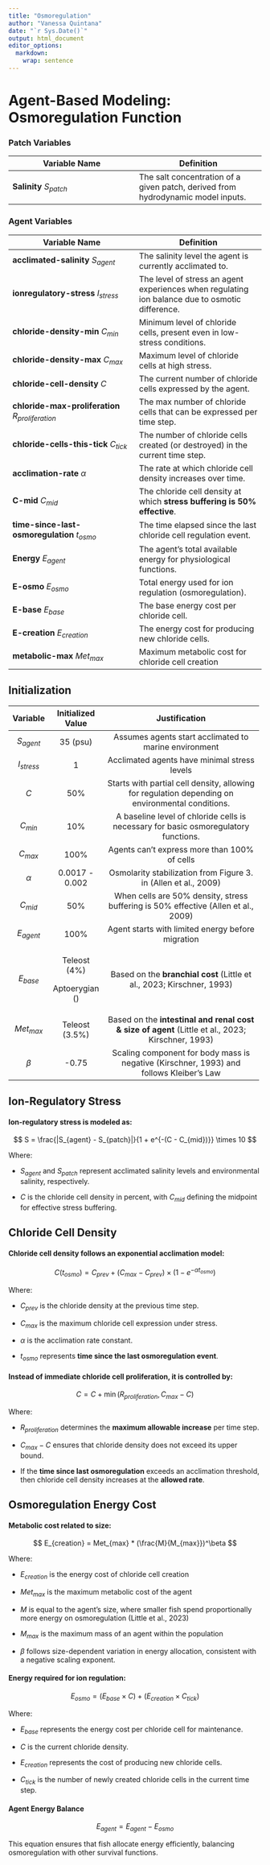 ```yaml
---
title: "Osmoregulation"
author: "Vanessa Quintana"
date: "`r Sys.Date()`"
output: html_document
editor_options: 
  markdown: 
    wrap: sentence
---
```


# Agent-Based Modeling: Osmoregulation Function

### Patch Variables

| Variable Name | Definition |
|----|----|
| **Salinity** $S_{patch}$ | The salt concentration of a given patch, derived from hydrodynamic model inputs. |

### Agent Variables

| Variable Name | Definition |
|----|----|
| **acclimated-salinity** $S_{agent}$ | The salinity level the agent is currently acclimated to. |
| **ionregulatory-stress** $I_{stress}$ | The level of stress an agent experiences when regulating ion balance due to osmotic difference. |
| **chloride-density-min** $C_{min}$ | Minimum level of chloride cells, present even in low-stress conditions. |
| **chloride-density-max** $C_{max}$ | Maximum level of chloride cells at high stress. |
| **chloride-cell-density** $C$ | The current number of chloride cells expressed by the agent. |
| **chloride-max-proliferation** $R_{proliferation}$ | The max number of chloride cells that can be expressed per time step. |
| **chloride-cells-this-tick** $C_{tick}$ | The number of chloride cells created (or destroyed) in the current time step. |
| **acclimation-rate** $\alpha$ | The rate at which chloride cell density increases over time. |
| **C-mid** $C_{mid}$ | The chloride cell density at which **stress buffering is 50% effective**. |
| **time-since-last-osmoregulation** $t_{osmo}$ | The time elapsed since the last chloride cell regulation event. |
| **Energy** $E_{agent}$ | The agent’s total available energy for physiological functions. |
| **E-osmo** $E_{osmo}$ | Total energy used for ion regulation (osmoregulation). |
| **E-base** $E_{base}$ | The base energy cost per chloride cell. |
| **E-creation** $E_{creation}$ | The energy cost for producing new chloride cells. |
| **metabolic-max** $Met_{max}$ | Maximum metabolic cost for chloride cell creation |

## Initialization

+--------------+-------------------+---------------------------------------------------------------------------------------------------+
| Variable     | Initialized Value | Justification                                                                                     |
+:============:+:=================:+:=================================================================================================:+
| $S_{agent}$  | 35 (psu)          | Assumes agents start acclimated to marine environment                                             |
+--------------+-------------------+---------------------------------------------------------------------------------------------------+
| $I_{stress}$ | 1                 | Acclimated agents have minimal stress levels                                                      |
+--------------+-------------------+---------------------------------------------------------------------------------------------------+
| $C$          | 50%               | Starts with partial cell density, allowing for regulation depending on environmental conditions.  |
+--------------+-------------------+---------------------------------------------------------------------------------------------------+
| $C_{min}$    | 10%               | A baseline level of chloride cells is necessary for basic osmoregulatory functions.               |
+--------------+-------------------+---------------------------------------------------------------------------------------------------+
| $C_{max}$    | 100%              | Agents can't express more than 100% of cells                                                      |
+--------------+-------------------+---------------------------------------------------------------------------------------------------+
| $\alpha$     | 0.0017 - 0.002    | Osmolarity stabilization from Figure 3. in (Allen et al., 2009)                                   |
+--------------+-------------------+---------------------------------------------------------------------------------------------------+
| $C_{mid}$    | 50%               | When cells are 50% density, stress buffering is 50% effective (Allen et al., 2009)                |
+--------------+-------------------+---------------------------------------------------------------------------------------------------+
| $E_{agent}$  | 100%              | Agent starts with limited energy before migration                                                 |
+--------------+-------------------+---------------------------------------------------------------------------------------------------+
| $E_{base}$   | Teleost (4%)      | Based on the **branchial cost** (Little et al., 2023; Kirschner, 1993)                            |
|              |                   |                                                                                                   |
|              | Aptoerygian ()    |                                                                                                   |
+--------------+-------------------+---------------------------------------------------------------------------------------------------+
| $Met_{max}$  | Teleost (3.5%)    | Based on the **intestinal and renal cost & size of agent** (Little et al., 2023; Kirschner, 1993) |
+--------------+-------------------+---------------------------------------------------------------------------------------------------+
| $\beta$      | -0.75             | Scaling component for body mass is negative (Kirschner, 1993) and follows Kleiber’s Law           |
+--------------+-------------------+---------------------------------------------------------------------------------------------------+

## Ion-Regulatory Stress

#### Ion-regulatory stress is modeled as:

$$
S = \frac{|S_{agent} - S_{patch}|}{1 + e^{-(C - C_{mid})}} \times 10
$$

Where:

-   $S_{agent}$ and $S_{patch}$ represent acclimated salinity levels and environmental salinity, respectively.

-   $C$ is the chloride cell density in percent, with $C_{mid}$ defining the midpoint for effective stress buffering.

## Chloride Cell Density

#### Chloride cell density follows an **exponential acclimation model**:

$$
C(t_{osmo}) = C_{prev} + (C_{max} - C_{prev}) \times (1 - e^{-\alpha t_{osmo}})
$$

Where:

-   $C_{prev}$ is the chloride density at the previous time step.

-   $C_{max}$ is the maximum chloride cell expression under stress.

-   $\alpha$ is the acclimation rate constant.

-   $t_{osmo}$ represents **time since the last osmoregulation event**.

#### Instead of immediate chloride cell proliferation, it is controlled by:

$$
C = C + \min(R_{proliferation}, C_{max} - C)
$$

Where:

-   $R_{proliferation}$ determines the **maximum allowable increase** per time step.

-   $C_{max} - C$ ensures that chloride density does not exceed its upper bound.

-   If the **time since last osmoregulation** exceeds an acclimation threshold, then chloride cell density increases at the **allowed rate**.

## Osmoregulation Energy Cost

#### Metabolic cost related to size:

$$
E_{creation} = Met_{max} * (\frac{M}{M_{max}})^\beta
$$

Where:

-   $E_{creation}$ is the energy cost of chloride cell creation

-   $Met_{max}$ is the maximum metabolic cost of the agent

-   $M$ is equal to the agent's size, where smaller fish spend proportionally more energy on osmoregulation (Little et al., 2023)

-   $M_{max}$ is the maximum mass of an agent within the population

-   $\beta$ follows size-dependent variation in energy allocation, consistent with a negative scaling exponent.

#### Energy required for ion regulation:

$$
E_{osmo} = (E_{base} \times C) + (E_{creation} \times C_{tick})
$$

Where:

-   $E_{base}$ represents the energy cost per chloride cell for maintenance.

-   $C$ is the current chloride density.

-   $E_{creation}$ represents the cost of producing new chloride cells.

-   $C_{tick}$ is the number of newly created chloride cells in the current time step.

#### Agent Energy Balance

$$
E_{agent} = E_{agent} - E_{osmo}
$$

This equation ensures that fish allocate energy efficiently, balancing osmoregulation with other survival functions.
